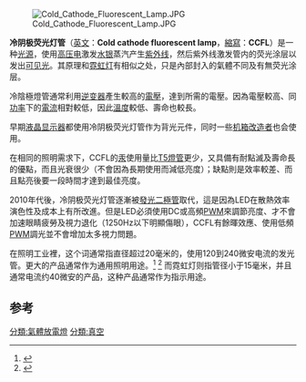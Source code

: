 {{noteTA
|T=zh-hans:冷阴极荧光灯管; zh-cn:冷阴极荧光灯管; zh-tw:冷陰極螢光燈管;
|1=zh-hans:冷阴极荧光灯管; zh-cn:冷阴极荧光灯管; zh-tw:冷陰極螢光燈管;
}} 

[[File:Cold_Cathode_Fluorescent_Lamp.JPG|thumb]]

'''冷阴极荧光灯管'''（[[英文|英文]]：'''Cold cathode fluorescent lamp'''，[[縮寫|縮寫]]：'''CCFL'''）是一种[[光源|光源]]，使用[[高压电|高压电]]激发[[水银|水银]]蒸汽产生[[紫外线|紫外线]]，然后紫外线激发管内的荧光涂层以发出[[可见光|可见光]]。其原理和[[霓虹灯|霓虹灯]]有相似之处，只是內部封入的氣體不同及有無荧光涂层。

冷陰極燈管通常利用[[逆变器|逆变器]]產生較高的[[電壓|電壓]]，達到{{link-en|氣體放電|Electric discharge in gases}}所需的電壓。因為電壓較高、同[[功率|功率]]下的[[電流|電流]]相對較低，因此[[溫度|溫度]]較低、壽命也較長。

早期[[液晶显示器|液晶显示器]]都使用冷阴极荧光灯管作为背光元件，同时一些[[機殼改裝|机箱改造者]]也会使用。

在相同的照明需求下，CCFL的[[汞|汞]]使用量比[[荧光灯|T5燈管]]更少，又具備有耐點滅及壽命長的優點，而且光衰很少（不會因為長期使用而減低亮度）；缺點則是效率較差、而且點亮後要一段時間才達到最佳亮度。

2010年代後，冷阴极荧光灯管逐漸被[[發光二極管|發光二極管]]取代，這是因為LED在散熱效率演色性及成本上有所改進。但是LED必須使用DC或高頻[[脈衝寬度調變|PWM]]來調節亮度、才不會加速眼睛疲勞及視力退化（1250Hz以下明顯傷眼），CCFL有餘暉效應、使用低頻[[脈衝寬度調變|PWM]]調光並不會增加太多視力問題。

在照明工业裡，这个词通常指直径超过20毫米的，使用120到240微安电流的发光管。更大的产品通常作为通用照明用途。<ref>{{cite web| title = Ifay guide info electric discharge lighting systems, cold cathode| url = http://database.ul.com/cgi-bin/XYV/template/LISEXT/1FRAME/showpage.html?name=IFAY.GuideInfo&ccnshorttitle=Electric+Discharge+Lighting+Systems,+Cold+Cathode&objid=1074096534&cfgid=1073741824&version=versionless&parent_id=1073988136&sequence=1| accessdate = 2011-08-15| archive-date = 2007-08-04| archive-url = https://web.archive.org/web/20070804122309/http://database.ul.com/cgi-bin/XYV/template/LISEXT/1FRAME/showpage.html?name=IFAY.GuideInfo&ccnshorttitle=Electric+Discharge+Lighting+Systems,+Cold+Cathode&objid=1074096534&cfgid=1073741824&version=versionless&parent_id=1073988136&sequence=1| dead-url = no}}</ref> <ref>{{cite web | title = EGL lighting products | url = http://www.egl-lighting.com/products.html | accessdate = 9 February 2011 | deadurl = yes | archiveurl = https://web.archive.org/web/20101026042259/http://www.egl-lighting.com/products.html | archivedate = 2010年10月26日 }}</ref> 而霓虹灯则指管径小于15毫米，并且通常电流约40微安的产品，这种产品通常作为指示用途。

==参考==
{{Reflist}}

{{ArtificialLightSources}}
{{Electronic components}}
[[分類:氣體放電燈|分類:氣體放電燈]]
[[分類:真空|分類:真空]]